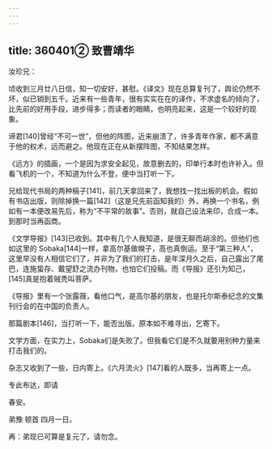 ```yaml
---
---
---
```

title: 360401② 致曹靖华
---




汝珍兄：

顷收到三月廿八日信，知一切安好，甚慰。《译文》现在总算复刊了，舆论仍然不坏，似已销到五千。近来有一些青年，很有实实在在的译作，不求虚名的倾向了，比先前的好用手段，进步得多；而读者的眼睛，也明亮起来，这是一个较好的现象。

谛君[140]曾经“不可一世”，但他的阵图，近来崩溃了，许多青年作家，都不满意于他的权术，远而避之。他现在正在从新摆阵图，不知结果怎样。

《远方》的插画，一个是因为求安全起见，故意删去的，印单行本时也许补入。但看飞机的一个，不知道为什么不登，便中当打听一下。

兄给现代书局的两种稿子[141]，前几天拿回来了，我想找一找出板的机会。假如有书店出版，则除掉换一篇[142]（这是兄先前函知我的）外，再换一个书名，例如有一本便改易先后，称为“不平常的故事”。否则，就自己设法来印，合成一本。到那时当再函商。

《文学导报》[143]已收到。其中有几个人我知道，是很无聊而胡涂的。但他们也如这里的 Sobaka[144]一样，拿高尔基做幌子，高也真倒运。至于“第三种人”，这里早没有人相信它们了，并非为了我们的打击，是年深月久之后，自己露出了尾巴，连施蛰存、戴望舒之流办刊物，也怕它们投稿。而《导报》还引为知己，[145]真是抱着贼秃叫菩萨。

《导报》里有一个张露薇，看他口气，是高尔基的朋友，也是托尔斯泰纪念的文集刊行会的在中国的负责人。

那篇剧本[146]，当打听一下，能否出版。原本如不难寻出，乞寄下。

文学方面，在实力上，Sobaka们是失败了。但我看它们是不久就要用别种力量来打击我们的。

杂志又收到了一些，日内寄上。《六月流火》[147]看的人既多，当再寄上一点。

专此布达，即请

春安。

弟豫 顿首 四月一日。

再：弟现已可算是复元了，请勿念。